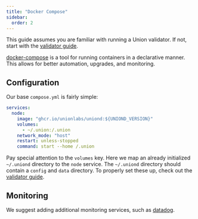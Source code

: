 ```yaml
---
title: "Docker Compose"
sidebar:
  order: 2
---
```


This guide assumes you are familiar with running a Union validator. If not, start with the [validator guide](../getting-started).

[docker-compose](https://docs.docker.com/compose/) is a tool for running containers in a declarative manner. This allows for better automation, upgrades, and monitoring.

## Configuration

Our base `compose.yml` is fairly simple:

```yaml
services:
  node:
    image: "ghcr.io/unionlabs/uniond:${UNIOND_VERSION}"
    volumes:
      - ~/.union:/.union
    network_mode: "host"
    restart: unless-stopped
    command: start --home /.union
```

Pay special attention to the `volumes` key. Here we map an already initialized `~/.uniond` directory to the `node` service. The `~/.uniond` directory should contain a `config` and `data` directory. To properly set these up, check out the [validator guide](./getting-started#initialization).

## Monitoring

We suggest adding additional monitoring services, such as [datadog](https://www.datadoghq.com/).

